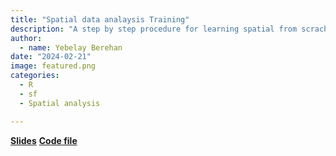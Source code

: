```yaml
---
title: "Spatial data analaysis Training"
description: "A step by step procedure for learning spatial from scrach"
author: 
  - name: Yebelay Berehan
date: "2024-02-21"
image: featured.png
categories:
  - R
  - sf
  - Spatial analysis

---
```


<a href="https://yebelay.rbind.io/static/slides/spatial-data-slide/spatial.html" class="btn btn-primary">**Slides**</a> <a href="https://github.com/Yebelay/quarto_site/blob/main/static/slides/Spatial-Data-Slide/Spatial.qmd" class="btn btn-primary">**Code file**</a>


